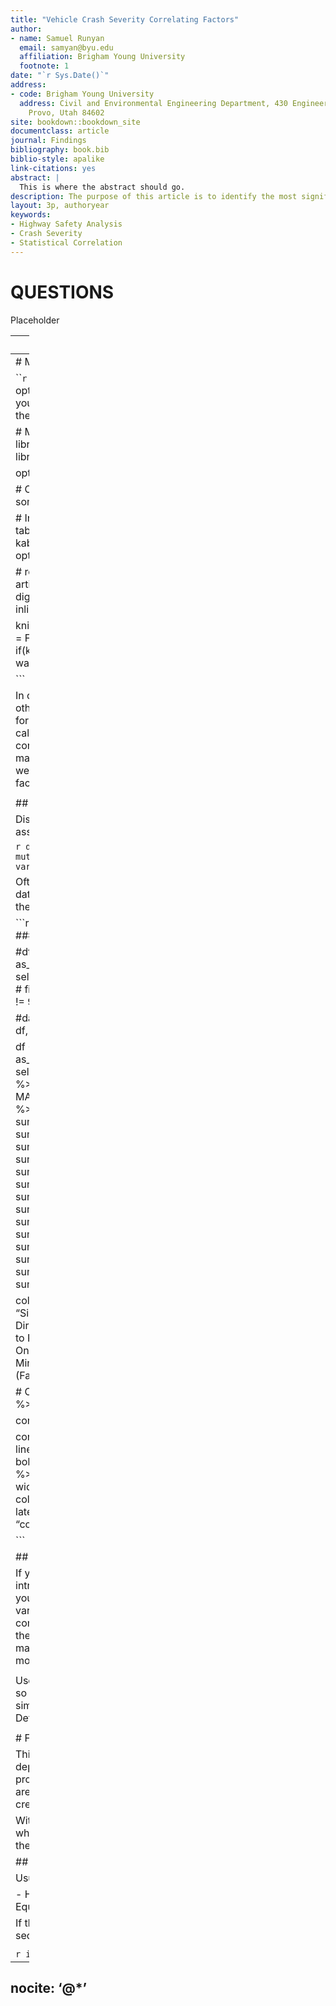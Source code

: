 ```yaml
---
title: "Vehicle Crash Severity Correlating Factors"
author:
- name: Samuel Runyan
  email: samyan@byu.edu
  affiliation: Brigham Young University
  footnote: 1
date: "`r Sys.Date()`"
address:
- code: Brigham Young University
  address: Civil and Environmental Engineering Department, 430 Engineering Building,
    Provo, Utah 84602
site: bookdown::bookdown_site
documentclass: article
journal: Findings
bibliography: book.bib
biblio-style: apalike
link-citations: yes
abstract: |
  This is where the abstract should go.
description: The purpose of this article is to identify the most significant correlating factors to crash severity when performing highway safety analysis.
layout: 3p, authoryear
keywords:
- Highway Safety Analysis
- Crash Severity
- Statistical Correlation
---
```


# QUESTIONS {#intro}

Placeholder



<!--chapter:end:index.Rmd-->

---
output:
  pdf_document: default
  html_document: default
---
# METHODS

```r
# load R libraries here; the `include` flag in the chunk options above tells
# whether to print the results or not. Usually you don't want to print the
# library statements, or any code on the pdf.

# Main Packages ========
# I use these in every doc
library(tidyverse)
library(knitr)
library(kableExtra)
library(modelsummary)

options(dplyr.summarise.inform = FALSE)

# Other packages ------
# These sometimes get used, and sometimes don't.
library(mlogit)

# Instructions and options =========
# prints missing data in tables as blank space
options(knitr.kable.NA = '') 
# tells kableExtra to not load latex table packages in the chunk output
options(kableExtra.latex.load_packages = FALSE) 

# round and format numbers that get printed in the text of the article.
inline_hook <- function(x) {
  if (is.numeric(x)) {
    format(x, digits = 3, big.mark = ",")
  } else x
}
knitr::knit_hooks$set(inline = inline_hook)

knitr::opts_chunk$set(
	echo = FALSE,
	message = FALSE,
	warning = FALSE,
	cache = TRUE
)
# options for latex-only output
if(knitr::is_latex_output()) {
  knitr::opts_chunk$set(echo = FALSE, warning = FALSE, message = FALSE)
} 

```

In order to determine the correlation between crash severity and other factors, 
the Pearson correlation factors were determined for different factors. The 
equation below demonstrates how to calculate the Pearson correlation factor 
using two potentially correlated variables \@ref(eq:pearson). In this experiment, 
manner of collision, presence of pedestrians, and other factors were compared to 
crash severity to determine correlation factors.

\begin{equation}
  \rho = \frac{\text{cov}(X,Y)}{\sigma_x \sigma_y}
  (\#eq:pearson)
\end{equation}


## Data

Discuss where you got your data, how you cleaned it, any assumptions you made.

```r
data("Car", package = "mlogit")
car_mlogit <- Car %>%
  mutate(choice = gsub("choice", "", choice)) %>%
  dfidx( varying = 5:70, shape = "wide", choice = "choice", sep = "")
```

Often there will be a table describing summary statistics of your dataset.
Table \@ref(tab:datasummary) shows a nice table using the [`datasummary`](https://vincentarelbundock.github.io/modelsummary/articles/datasummary.html) 
functions in the `modelsummary` package.

```r
# DESCRIPTIVE SUMMARY ######################################

  #df <- read_csv("data/CAMS_Crashes_14-21.csv") %>%
  #  as_tibble() %>%
  #  select(c(MANNER_COLLISION_ID,CRASH_SEVERITY_ID)) %>%
  #  filter(MANNER_COLLISION_ID != 97 & MANNER_COLLISION_ID != 99 & MANNER_COLLISION_ID != 89)
  
  #datasummary_balance(
  #  ~MANNER_COLLISION_ID, 
  #  data = df, 
  #  dinm = FALSE,
  #  title = "Descriptive Statistics of Dataset"
  #)
  
  df <- read_csv("data/CAMS_Crashes_14-21.csv") %>%
  as_tibble() %>%
  select(c(SEG_ID,MANNER_COLLISION_ID,CRASH_SEVERITY_ID)) %>%
  filter(MANNER_COLLISION_ID != 97 & MANNER_COLLISION_ID != 99 & MANNER_COLLISION_ID != 89) %>%
  group_by(SEG_ID) %>%
  summarize(
    Angle = sum(MANNER_COLLISION_ID == 1),
    Front_to_Rear = sum(MANNER_COLLISION_ID == 2),
    Head_On = sum(MANNER_COLLISION_ID == 3),
    Sideswipe_Same_Dir = sum(MANNER_COLLISION_ID == 4),
    Sideswipe_Opp_Dir = sum(MANNER_COLLISION_ID == 5),
    Parked_Veh = sum(MANNER_COLLISION_ID == 6),
    Rear_to_Side = sum(MANNER_COLLISION_ID == 7),
    Rear_to_Rear = sum(MANNER_COLLISION_ID == 8),
    Single_Veh = sum(MANNER_COLLISION_ID == 96),
    Sev_1 = sum(CRASH_SEVERITY_ID == 1),
    Sev_2 = sum(CRASH_SEVERITY_ID == 2),
    Sev_3 = sum(CRASH_SEVERITY_ID == 3),
    Sev_4 = sum(CRASH_SEVERITY_ID == 4),
    Sev_5 = sum(CRASH_SEVERITY_ID == 5)
  ) %>%
  select(-SEG_ID)

  colnames(df) <- c(
    "Angle",
    "Front to Rear",
    "Head on",
    "Sideswipe in the Same Direction",
    "Sideswipe in the Opposite Direction",
    "Collision with Parked Vehicle",
    "Rear to Side",
    "Rear to Rear",
    "Single Vehicle Crash",
    "Severity 1 (Property Damage Only)",
    "Severity 2 (Possible Injury)",
    "Severity 3 (Suspected Minor Injury)",
    "Severity 4 (Suspected Major Injury)",
    "Severity 5 (Fatal Injury)"
  )

  # Correlation matrix for data frame
  cortable <- df %>%
    cor() %>%
    round(2)
  
  cortable <- cortable[1:9,10:14] %>%
    as.data.frame()
  
  cortable %>%
    kbl(booktabs = T, caption = "Correlation Matrix", linesep = "\\addlinespace", align = "c") %>%
    column_spec(1, bold = T, width = "8em") %>%
    column_spec(2, width = "8em") %>%
    column_spec(3, width = "8em") %>%
    column_spec(4, width = "8em") %>%
    column_spec(5, width = "8em") %>%
    column_spec(6, width = "8em") %>%
    kable_styling(
      latex_options = c("scale_down","striped"),
      bootstrap_options = "condensed",
      full_width = F
      )

```

## Models

If your work is mostly a new model, you probably will have introduced some
details in the literature review. But this is where you describe the
mathematical construction of your model, the variables it uses, and other
things. Some methods are so common (linear regression) that it is unnecessary to
explore them in detail. But others will need to be described, often with
mathematics.  For example, the probability of a multinomial logit model is

\begin{equation}
  P_i(X_{in}) = \frac{e^{X_{in}\beta_i}}{\sum_{j \in J}e^{X_{jn}\beta_j}}
  (\#eq:mnl)
\end{equation}

Use [LaTeX mathematics](https://www.overleaf.com/learn/latex/mathematical_expressions). 
You'll want to number display equations so that you can
refer to them later in the manuscript. Other simpler math can be described inline,
like saying that $i, j \in J$. Details on using equations in bookdown are available
[here](https://bookdown.org/yihui/bookdown/markdown-extensions-by-bookdown.html).

<!--chapter:end:02-METHODS.Rmd-->

# FINDINGS

This section might be called "Results" instead of "Applications," depending
on what it is that you are working on. But you'll probably say something like 
"The initial model estimation results are given in Table \@ref(tab:estimation-results)."
That table is created with the `modelsummary()` package and function.

With those results presented, you can go into a discussion of what they mean.
first, discuss the actual results that are shown in the table, and then any 
interesting or unintuitive observations.

## Additional Analysis

Usually, it is good to use your model for something.

  - Hypothetical policy analysis
  - Statistical validation effort
  - Equity or impact analysis
  
If the analysis is substantial, it might become its own top-level section.

<!--chapter:end:03-FINDINGS.Rmd-->

`r if (knitr::is_html_output()) '
# References {-}
'`
---
nocite: '@*'
---

<!--chapter:end:04-references.Rmd-->

